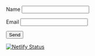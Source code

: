 <form name="contact" netlify>
    <p>
        <label>Name <input type="text" name="name" /></label>
    </p>
    <p>
        <label>Email <input type="email" name="email" /></label>
    </p>
    <p>
        <button type="submit">Send</button>
    </p>
</form>

[![Netlify
Status](https://api.netlify.com/api/v1/badges/b0c0c919-9691-4c40-b425-58f6891fbd96/deploy-status)](https://app.netlify.com/sites/docu-taylerandmikey/deploys)
